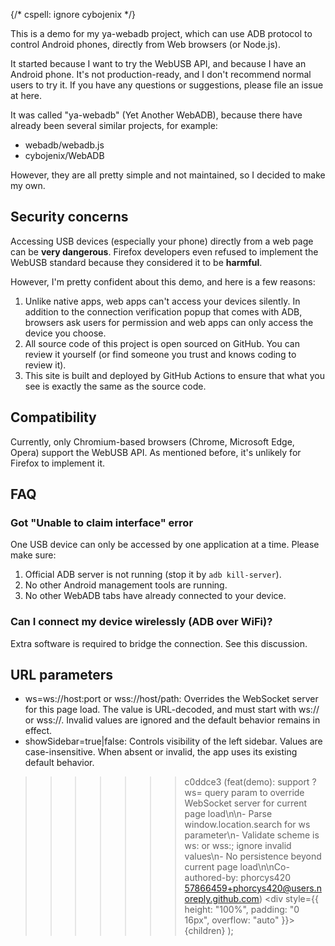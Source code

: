 
{/* cspell: ignore cybojenix */}

This is a demo for my <ExternalLink href="https://github.com/yume-chan/ya-webadb/">ya-webadb</ExternalLink> project, which can use ADB protocol to control Android phones, directly from Web browsers (or Node.js).

It started because I want to try the <ExternalLink href="https://developer.mozilla.org/en-US/docs/Web/API/USB">WebUSB</ExternalLink> API, and because I have an Android phone. It's not production-ready, and I don't recommend normal users to try it. If you have any questions or suggestions, please file an issue at <ExternalLink href="https://github.com/yume-chan/ya-webadb/issues">here</ExternalLink>.

It was called "ya-webadb" (Yet Another WebADB), because there have already been several similar projects, for example:

-   <ExternalLink href="https://github.com/webadb/webadb.js">
        webadb/webadb.js
    </ExternalLink>
-   <ExternalLink href="https://github.com/cybojenix/WebADB">
        cybojenix/WebADB
    </ExternalLink>

However, they are all pretty simple and not maintained, so I decided to make my own.

## Security concerns

Accessing USB devices (especially your phone) directly from a web page can be **very dangerous**. Firefox developers even refused to implement the WebUSB standard because they <ExternalLink href="https://mozilla.github.io/standards-positions/#webusb">considered it to be **harmful**</ExternalLink>.

However, I'm pretty confident about this demo, and here is a few reasons:

1. Unlike native apps, web apps can't access your devices silently. In addition to the connection verification popup that comes with ADB, browsers ask users for permission and web apps can only access the device you choose.
2. All source code of this project is open sourced on <ExternalLink href="https://github.com/yume-chan/tango-server">GitHub</ExternalLink>. You can review it yourself (or find someone you trust and knows coding to review it).
3. This site is built and deployed by <ExternalLink href="https://github.com/tango-adb/old-demo/blob/main/.github/workflows/deploy.yml" spaceAfter>GitHub Actions</ExternalLink> to ensure that what you see is exactly the same as the source code.

## Compatibility

Currently, only Chromium-based browsers (Chrome, Microsoft Edge, Opera) support the WebUSB API. As mentioned before, it's unlikely for Firefox to implement it.

## FAQ

### Got "Unable to claim interface" error

One USB device can only be accessed by one application at a time. Please make sure:

1. Official ADB server is not running (stop it by `adb kill-server`).
2. No other Android management tools are running.
3. No other WebADB tabs have already connected to your device.

### Can I connect my device wirelessly (ADB over WiFi)?

Extra software is required to bridge the connection. See <ExternalLink href="https://github.com/yume-chan/ya-webadb/discussions/245#discussioncomment-384030">this discussion</ExternalLink>.

## URL parameters

- ws=ws://host:port or wss://host/path: Overrides the WebSocket server for this page load. The value is URL-decoded, and must start with ws:// or wss://. Invalid values are ignored and the default behavior remains in effect.
- showSidebar=true|false: Controls visibility of the left sidebar. Values are case-insensitive. When absent or invalid, the app uses its existing default behavior.

>>>>>>> c0ddce3 (feat(demo): support ?ws= query param to override WebSocket server for current page load\n\n- Parse window.location.search for ws parameter\n- Validate scheme is ws: or wss:; ignore invalid values\n- No persistence beyond current page load\n\nCo-authored-by: phorcys420 <57866459+phorcys420@users.noreply.github.com>)
    <div style={{ height: "100%", padding: "0 16px", overflow: "auto" }}>
        <Head>
            <title>Tango</title>
        </Head>
        {children}
    </div>
);
